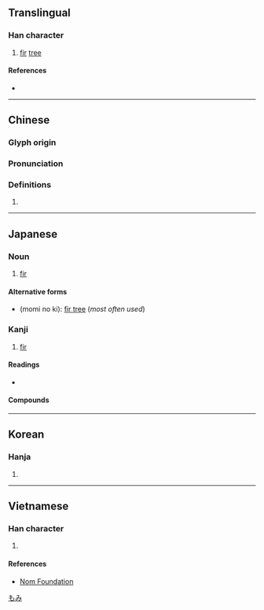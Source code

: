{{also|枞}}
{{character info/new}}
==Translingual==

===Han character===
{{Han char|rn=75|rad=木|as=11|sn=15|four=48981|canj=DHOO|ids=⿰木從}}

# [[fir]] [[tree]]

====References====
* {{Han ref|kx=0549.050|dkj=15404|dj=0937.040|hdz=21281.050|uh=6A05|ud=27141|bh=BCD7|bd=48343}}

----

==Chinese==
{{zh-forms|s=枞}}

===Glyph origin===
{{Han etym}}

===Pronunciation===
{{zh-pron
|m=cōng
|c=cung1
|mc=y
|oc=y
|ma=
|cat=n
}}

===Definitions===
{{zh-hanzi}}

# {{rfdef|lang=zh}}

----

==Japanese==

===Noun===
{{ja-noun|もみ}}

# [[fir]]

====Alternative forms====
* {{l|ja|樅の木}} (momi no ki): [[fir tree]] (''most often used'')

===Kanji===
{{ja-kanji|grade=|rs=木11}}

# [[fir]]

====Readings====
* {{ja-readings|on=[[しょう]] (shō)|kun=[[もみ]] (momi)}}

====Compounds====

[[Category:ja:Trees|もみ]]

----

==Korean==

===Hanja===
{{ko-hanja|hangeul=종|eumhun=|rv=jong|mr=chong|y=cong}}

# {{defn|lang=ko|sort=木11}}

----

==Vietnamese==

===Han character===
{{vi-readings|rs=木11| hanviet = tung}}

# {{defn|lang=vi|sort=木11}}

====References====
* [http://nomfoundation.org/common/nom_details.php?codepoint=6a05 Nom Foundation]